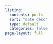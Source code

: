 ```yaml
---
listing:
  contents: posts
  sort: "date desc"
  type: default
  categories: false
page-layout: full
---
```

